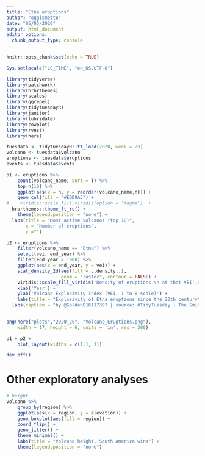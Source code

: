 ```yaml
---
title: "Etna eruptions"
author: "oggismetto"
date: "05/05/2020"
output: html_document
editor_options: 
  chunk_output_type: console
---
```


```r
knitr::opts_chunk$set(echo = TRUE)
```

```r

Sys.setlocale("LC_TIME", "en_US.UTF-8")

library(tidyverse)
library(patchwork)
library(hrbrthemes)
library(scales)
library(ggrepel)
library(tidytuesdayR)
library(janitor)
library(lubridate)
library(cowplot)
library(rvest)
library(here)

tuesdata <- tidytuesdayR::tt_load(2020, week = 20)
volcano <- tuesdata$volcano
eruptions <- tuesdata$eruptions
events <- tuesdata$events
```


```r

p1 <- eruptions %>%
    count(volcano_name, sort = T) %>%
    top_n(10) %>%
    ggplot(aes(x = n, y = reorder(volcano_name,n))) +
    geom_col(fill = "#EDD9A3") +
#    viridis::scale_fill_viridis(option = 'magma')  + 
  hrbrthemes::theme_ft_rc() +
    theme(legend.position = "none") +
  labs(title = "Most active volcanos (top 10)",
       x = "Number of eruptions",
       y ="")

p2 <- eruptions %>%
    filter(volcano_name == "Etna") %>%
    select(vei, end_year) %>%
    filter(end_year > 1900) %>%
    ggplot(aes(x = end_year, y = vei)) +
    stat_density_2d(aes(fill = ..density..),
                    geom = "raster", contour = FALSE) +
    viridis::scale_fill_viridis('Density of eruptions \n at that VEI',option = 'magma')  + hrbrthemes::theme_ft_rc() +
    xlab('Year') +
    ylab('Volcano Explosivity Index (VEI, 1 to 8 scale)') +
    labs(title = "Explosivity of Etna eruptions since the 20th century") +
  labs(caption = "by @GoldenB16117397 | source: #TidyTuesday | The Smithsonian Institution")
   

png(here("plots","2020_20", "Volcano_Eruptions.png"), 
    width = 17, height = 6, units = 'in', res = 300)

p1 + p2 + 
    plot_layout(widths = c(1.1, 1)) 

dev.off()

```

# Other exploratory analyses

```r

# height
volcano %>%
    group_by(region) %>%
    ggplot(aes(x = region, y = elevation)) +
    geom_boxplot(aes(fill = region)) +
    coord_flip() +
    geom_jitter() +
    theme_minimal() +
    labs(title = "Volcano height, South America wins") +
    theme(legend.position = "none")

```

